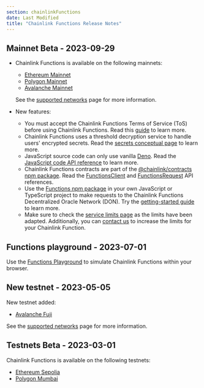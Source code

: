 ```yaml
---
section: chainlinkFunctions
date: Last Modified
title: "Chainlink Functions Release Notes"
---
```



## Mainnet Beta - 2023-09-29

- Chainlink Functions is available on the following mainnets:

  - [Ethereum Mainnet](/chainlink-functions/supported-networks#ethereum-mainnet)
  - [Polygon Mainnet](/chainlink-functions/supported-networks#polygon-mainnet)
  - [Avalanche Mainnet](/chainlink-functions/supported-networks#avalanche-mainnet)

  See the [supported networks](/ccip/supported-networks) page for more information.

- New features:
  - You must accept the Chainlink Functions Terms of Service (ToS) before using Chainlink Functions. Read this [guide](/chainlink-functions/resources/subscriptions#create-a-subscription) to learn more.
  - Chainlink Functions uses a threshold decryption service to handle users' encrypted secrets. Read the [secrets conceptual page](/chainlink-functions/resources/secrets) to learn more.
  - JavaScript source code can only use vanilla [Deno](https://deno.land/). Read the [JavaScript code API reference](/chainlink-functions/api-reference/javascript-source) to learn more.
  - Chainlink Functions contracts are part of the [@chainlink/contracts npm package](https://www.npmjs.com/package/@chainlink/contracts). Read the [FunctionsClient](/chainlink-functions/api-reference/functions-client) and [FunctionsRequest](/chainlink-functions/api-reference/functions-request) API references.
  - Use the [Functions npm package](https://www.npmjs.com/package/@chainlink/functions-toolkit) in your own JavaScript or TypeScript project to make requests to the Chainlink Functions Decentralized Oracle Network (DON). Try the [getting-started guide](chainlink-functions/getting-started) to learn more.
  - Make sure to check the [service limits page](/chainlink-functions/resources/service-limits) as the limits have been adapted. Additionally, you can [contact us](https://chain.link/contact?v=Integrate%20Functions) to increase the limits for your Chainlink Function.

## Functions playground - 2023-07-01

Use the [Functions Playground](https://functions.chain.link/playground) to simulate Chainlink Functions within your browser.

## New testnet - 2023-05-05

New testnet added:

- [Avalanche Fuji](/chainlink-functions/supported-networks#avalanche-fuji-testnet)

See the [supported networks](/ccip/supported-networks) page for more information.

## Testnets Beta - 2023-03-01

Chainlink Functions is available on the following testnets:

- [Ethereum Sepolia](/chainlink-functions/supported-networks#sepolia-testnet)
- [Polygon Mumbai](/chainlink-functions/supported-networks#mumbai-testnet)
